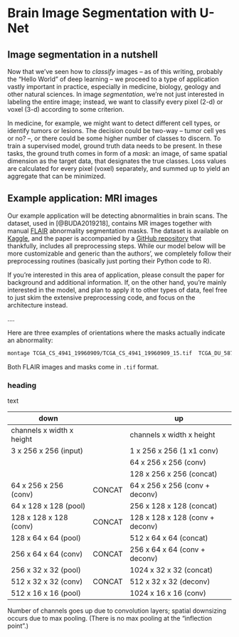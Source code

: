 # Brain Image Segmentation with U-Net {#unet}

## Image segmentation in a nutshell

Now that we've seen how to *classify* images -- as of this writing, probably the "Hello World" of deep learning -- we proceed
to a type of application vastly important in practice, especially in medicine, biology, geology and other natural sciences. In
image *segmentation*, we're not just interested in labeling the entire image; instead, we want to classify every pixel (2-d)
or voxel (3-d) according to some criterion.

In medicine, for example, we might want to detect different cell types, or identify tumors or lesions. The decision could be
two-way -- tumor cell yes or no? --, or there could be some higher number of classes to discern. To train a supervised model,
ground truth data needs to be present. In these tasks, the ground truth comes in form of a *mask*: an image, of same spatial
dimension as the target data, that designates the true classes. Loss values are calculated for every pixel (voxel) separately,
and summed up to yield an aggregate that can be minimized.

## Example application: MRI images

Our example application will be detecting abnormalities in brain scans. The dataset, used in [@BUDA2019218], contains MR
images together with manual [FLAIR](https://en.wikipedia.org/wiki/Fluid-attenuated_inversion_recovery) abnormality
segmentation masks. The dataset is available on [Kaggle](https://www.kaggle.com/mateuszbuda/lgg-mri-segmentation), and the
paper is accompanied by a [GitHub repository](https://github.com/mateuszbuda/brain-segmentation-pytorch) that thankfully,
includes all preprocessing steps. While our model below will be more customizable and generic than the authors', we completely
follow their preprocessing routines (basically just porting their Python code to R).

If you're interested in this area of application, please consult the paper for background and additional information. If, on
the other hand, you're mainly interested in the model, and plan to apply it to other types of data, feel free to just skim the
extensive preprocessing code, and focus on the architecture instead.

....

Here are three examples of orientations where the masks actually indicate an abnormality:

``` .bash
montage TCGA_CS_4941_19960909/TCGA_CS_4941_19960909_15.tif  TCGA_DU_5871_19941206/TCGA_DU_5871_19941206_25.tif TCGA_FG_6689_20020326/TCGA_FG_6689_20020326_25.tif TCGA_CS_4941_19960909/TCGA_CS_4941_19960909_15_mask.tif  TCGA_DU_5871_19941206/TCGA_DU_5871_19941206_25_mask.tif TCGA_FG_6689_20020326/TCGA_FG_6689_20020326_25_mask.tif -tile 3x3 -geometry +5+5 scans.tif
```

Both FLAIR images and masks come in `.tif` format.

### heading

text

| down                      |        | up                              |
|---------------------------|--------|---------------------------------|
| channels x width x height |        | channels x width x height       |
| 3 x 256 x 256 (input)     |        | 1 x 256 x 256 (1 x1 conv)       |
|                           |        | 64 x 256 x 256 (conv)           |
|                           |        | 128 x 256 x 256 (concat)        |
| 64 x 256 x 256 (conv)     | CONCAT | 64 x 256 x 256 (conv + deconv)  |
| 64 x 128 x 128 (pool)     |        | 256 x 128 x 128 (concat)        |
| 128 x 128 x 128 (conv)    | CONCAT | 128 x 128 x 128 (conv + deconv) |
| 128 x 64 x 64 (pool)      |        | 512 x 64 x 64 (concat)          |
| 256 x 64 x 64 (conv)      | CONCAT | 256 x 64 x 64 (conv + deconv)   |
| 256 x 32 x 32 (pool)      |        | 1024 x 32 x 32 (concat)         |
| 512 x 32 x 32 (conv)      | CONCAT | 512 x 32 x 32 (deconv)          |
| 512 x 16 x 16 (pool)      |        | 1024 x 16 x 16 (conv)           |

Number of channels goes up due to convolution layers; spatial downsizing occurs due to max pooling. (There is no max pooling
at the "inflection point".)
